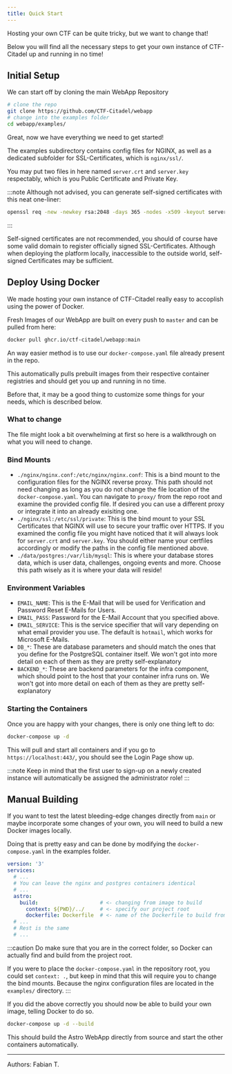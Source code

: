 ```yaml
---
title: Quick Start
---
```


Hosting your own CTF can be quite tricky, but we want to change that!

Below you will find all the necessary steps to get your own instance of CTF-Citadel up and running in no time!

## Initial Setup

We can start off by cloning the main WebApp Repository

```bash
# clone the repo
git clone https://github.com/CTF-Citadel/webapp
# change into the examples folder
cd webapp/examples/
```

Great, now we have everything we need to get started!

The examples subdirectory contains config files for NGINX, as well as a dedicated subfolder for SSL-Certificates, which is `nginx/ssl/`.

You may put two files in here named `server.crt` and `server.key` respectably, which is you Public Certificate and Private Key.

:::note
Although not advised, you can generate self-signed certificates with this neat one-liner:
```bash
openssl req -new -newkey rsa:2048 -days 365 -nodes -x509 -keyout server.key -out server.crt
```
:::

Self-signed certificates are not recommended, you should of course have some valid domain to register officially signed SSL-Certificates.
Although when deploying the platform locally, inaccessible to the outside world, self-signed Certificates may be sufficient.

## Deploy Using Docker ##

We made hosting your own instance of CTF-Citadel really easy to accoplish using the power of Docker.

Fresh Images of our WebApp are built on every push to `master` and can be pulled from here:

```bash
docker pull ghcr.io/ctf-citadel/webapp:main
```

An way easier method is to use our `docker-compose.yaml` file already present in the repo.

This automatically pulls prebuilt images from their respective container registries and should get you up and running in no time.

Before that, it may be a good thing to customize some things for your needs, which is described below.

### What to change ###

The file might look a bit overwhelming at first so here is a walkthrough on what you will need to change.

### Bind Mounts ###

- `./nginx/nginx.conf:/etc/nginx/nginx.conf`: This is a bind mount to the configuration files for the NGINX reverse proxy. This path should not need changing as long as you do not change the file location of the `docker-compose.yaml`. You can navigate to `proxy/` from the repo root and examine the provided config file. If desired you can use a different proxy or integrate it into an already exisiting one.
- `./nginx/ssl:/etc/ssl/private`: This is the bind mount to your SSL Certificates that NGINX will use to secure your traffic over HTTPS. If you examined the config file you might have noticed that it will always look for `server.crt` and `server.key`. You should either name your certfiles accordingly or modify the paths in the config file mentioned above.
- `./data/postgres:/var/lib/mysql`: This is where your database stores data, which is user data, challenges, ongoing events and more. Choose this path wisely as it is where your data will reside!

### Environment Variables

- `EMAIL_NAME`: This is the E-Mail that will be used for Verification and Password Reset E-Mails for Users.
- `EMAIL_PASS`: Password for the E-Mail Account that you specified above.
- `EMAIL_SERVICE`: This is the service specifier that will vary depending on what email provider you use. The default is `hotmail`, which works for Microsoft E-Mails.
- `DB_*`: These are database parameters and should match the ones that you define for the PostgreSQL container itself. We won't got into more detail on each of them as they are pretty self-explanatory
- `BACKEND_*`: These are backend parameters for the infra component, which should point to the host that your container infra runs on. We won't got into more detail on each of them as they are pretty self-explanatory

### Starting the Containers

Once you are happy with your changes, there is only one thing left to do:

```bash
docker-compose up -d
```

This will pull and start all containers and if you go to `https://localhost:443/`, you should see the Login Page show up.

:::note
Keep in mind that the first user to sign-up on a newly created instance will automatically be assigned the administrator role!
:::

## Manual Building

If you want to test the latest bleeding-edge changes directly from `main` or maybe incorporate some changes of your own, you will need to build a new Docker images locally.

Doing that is pretty easy and can be done by modifying the `docker-compose.yaml` in the examples folder.

```yaml
version: '3'
services:
  # ...
  # You can leave the nginx and postgres containers identical
  # ...
  astro:
    build:                    # <- changing from image to build
      context: ${PWD}/../     # <- specify our project root
      dockerfile: Dockerfile  # <- name of the Dockerfile to build from
  # ...
  # Rest is the same
  # ...
```

:::caution
Do make sure that you are in the correct folder, so Docker can actually find and build from the project root.

If you were to place the `docker-compose.yaml` in the repository root, you could set `context: .`, but keep in mind that this will require you to change the bind mounts.
Because the nginx configuration files are located in the `examples/` directory.
:::

If you did the above correctly you should now be able to build your own image, telling Docker to do so.

```bash
docker-compose up -d --build
```

This should build the Astro WebApp directly from source and start the other containers automatically.

___

Authors: Fabian T.